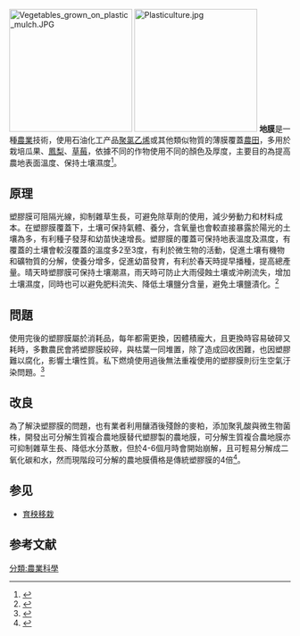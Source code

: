[[File:Vegetables_grown_on_plastic_mulch.JPG|220px]]
[[File:Plasticulture.jpg|220px]]
'''地膜'''是一種[[農業|農業]]技術，使用石油化工产品[[聚氯乙烯|聚氯乙烯]]或其他類似物質的薄膜覆蓋[[農田|農田]]，多用於栽培瓜果、[[鳳梨|鳳梨]]、[[草莓|草莓]]，依據不同的作物使用不同的顏色及厚度，主要目的為提高農地表面溫度、保持土壤濕度<ref>{{cite web |author1=行政院環境保護署 |title=認識農業廢棄物 |url=https://agriculture.epa.gov.tw/page_agriculture.html |accessdate=2021-11-15 |archive-date=2021-11-09 |archive-url=https://web.archive.org/web/20211109054609/https://agriculture.epa.gov.tw/page_agriculture.html }}</ref>。

==原理==
塑膠膜可阻隔光線，抑制雜草生長，可避免除草劑的使用，減少勞動力和材料成本。在塑膠膜覆蓋下，土壤可保持氣體、養分，含氧量也會較直接暴露於陽光的土壤為多，有利種子發芽和幼苗快速增長。塑膠膜的覆蓋可保持地表溫度及濕度，有覆蓋的土壤會較沒覆蓋的溫度多2至3度，有利於微生物的活動，促進土壤有機物和礦物質的分解，使養分增多，促進幼苗發育，有利於春天時提早播種，提高總產量。晴天時塑膠膜可保持土壤潮濕，雨天時可防止大雨侵蝕土壤或沖刷流失，增加土壤濕度，同時也可以避免肥料流失、降低土壤鹽分含量，避免土壤鹽漬化。<ref>{{cite web |author1=環境資訊中心 |title=農用塑膠布回收棘手 可分解農地膜問世 入土一年全分解 |url=https://e-info.org.tw/node/217042 |accessdate=2021-11-15 |archive-date=2022-05-23 |archive-url=https://web.archive.org/web/20220523125525/https://e-info.org.tw/node/217042 }}</ref>

==問題==
使用完後的塑膠膜屬於消耗品，每年都需更換，因體積龐大，且更換時容易破碎又耗時，多數農民會將塑膠膜絞碎，與枯葉一同堆置，除了造成回收困難，也因塑膠難以腐化，影響土壤性質。私下燃燒使用過後無法重複使用的塑膠膜則衍生空氣汙染問題。<ref>{{cite web |author1=行政院環境保護署 |title=農漁業廢棄物源頭減量及回收再利用宣導手冊 |url=http://124.199.89.236/df_ufiles/a/%E8%BE%B2%E6%BC%81%E6%A5%AD%E5%BB%A2%E6%A3%84%E7%89%A9%E6%BA%90%E9%A0%AD%E6%B8%9B%E9%87%8F%E5%8F%8A%E5%9B%9E%E6%94%B6%E5%86%8D%E5%88%A9%E7%94%A8%E5%AE%A3%E5%B0%8E%E6%89%8B%E5%86%8A.pdf |accessdate=2021-11-15}}</ref>

==改良==
為了解決塑膠膜的問題，也有業者利用釀酒後殘餘的麥粕，添加聚乳酸與微生物菌株，開發出可分解生質複合農地膜替代塑膠製的農地膜，可分解生質複合農地膜亦可抑制雜草生長、降低水分蒸散，但於4-6個月時會開始崩解，且可輕易分解成二氧化碳和水，然而現階段可分解的農地膜價格是傳統塑膠膜的4倍<ref>{{cite web |author1=行政院農業委員會農業科技決策資訊平台管理團隊 |title=不塑之客：不可思議的農業新技術 |url=https://agritech-foresight.atri.org.tw/article/contents/3404 |accessdate=2021-11-15 |archive-date=2021-11-09 |archive-url=https://web.archive.org/web/20211109201709/https://agritech-foresight.atri.org.tw/article/contents/3404 }}</ref>。

==参见==
*[[育秧移栽|育秧移栽]]

==参考文献==
{{reflist}}

[[分類:農業科學|分類:農業科學]]